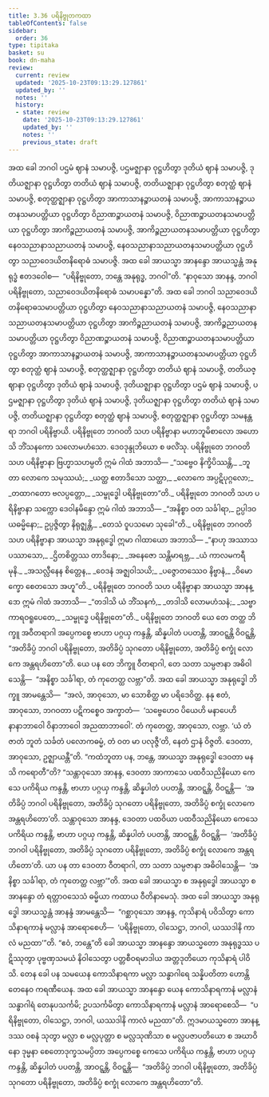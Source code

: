 ```yaml
---
title: 3.36 ပရိနိဗ္ဗုတကထာ
tableOfContents: false
sidebar:
  order: 36
type: tipitaka
basket: su
book: dn-maha
review:
  current: review
  updated: '2025-10-23T09:13:29.127861'
  updated_by: ''
  notes: ''
  history:
  - state: review
    date: '2025-10-23T09:13:29.127861'
    updated_by: ''
    notes: ''
    previous_state: draft
---
```



<ReviewStatus review={frontmatter.review} showDetails={true} />

<HypothesisAnnotation frontmatter={frontmatter} />

<DynamicBreadcrumb />

<Division number="219" book="dn-maha" e="ch" v="7" p="128">

<Paragraph number="487" book="dn-maha">
အထ ခေါ ဘဂဝါ ပဌမံ ဈာနံ သမာပဇ္ဇိ, ပဌမဇ္ဈာနာ ဝုဋ္ဌဟိတွာ ဒုတိယံ ဈာနံ သမာပဇ္ဇိ, ဒုတိယဇ္ဈာနာ ဝုဋ္ဌဟိတွာ တတိယံ ဈာနံ သမာပဇ္ဇိ, တတိယဇ္ဈာနာ ဝုဋ္ဌဟိတွာ စတုတ္ထံ ဈာနံ သမာပဇ္ဇိ, စတုတ္ထဇ္ဈာနာ ဝုဋ္ဌဟိတွာ အာကာသာနဉ္စာယတနံ သမာပဇ္ဇိ, အာကာသာနဉ္စာယတနသမာပတ္တိယာ ဝုဋ္ဌဟိတွာ ဝိညာဏဉ္စာယတနံ သမာပဇ္ဇိ, ဝိညာဏဉ္စာယတနသမာပတ္တိယာ ဝုဋ္ဌဟိတွာ အာကိဉ္စညာယတနံ သမာပဇ္ဇိ, အာကိဉ္စညာယတနသမာပတ္တိယာ ဝုဋ္ဌဟိတွာ နေဝသညာနာသညာယတနံ သမာပဇ္ဇိ, နေဝသညာနာသညာယတနသမာပတ္တိယာ ဝုဋ္ဌဟိတွာ သညာဝေဒယိတနိရောဓံ သမာပဇ္ဇိ.
</Paragraph>

<Paragraph number="488" book="dn-maha">
အထ ခေါ အာယသ္မာ အာနန္ဒော အာယသ္မန္တံ အနုရုဒ္ဓံ ဧတဒဝေါစ—  “ပရိနိဗ္ဗုတော, ဘန္တေ အနုရုဒ္ဓ, ဘဂဝါ”တိ. “နာဝုသော အာနန္ဒ, ဘဂဝါ ပရိနိဗ္ဗုတော, သညာဝေဒယိတနိရောဓံ သမာပန္နော”တိ.
</Paragraph>

<Paragraph number="489" book="dn-maha">
အထ ခေါ ဘဂဝါ သညာဝေဒယိတနိရောဓသမာပတ္တိယာ ဝုဋ္ဌဟိတွာ နေဝသညာနာသညာယတနံ သမာပဇ္ဇိ, နေဝသညာနာသညာယတနသမာပတ္တိယာ ဝုဋ္ဌဟိတွာ အာကိဉ္စညာယတနံ သမာပဇ္ဇိ, အာကိဉ္စညာယတနသမာပတ္တိယာ ဝုဋ္ဌဟိတွာ ဝိညာဏဉ္စာယတနံ သမာပဇ္ဇိ, ဝိညာဏဉ္စာယတနသမာပတ္တိယာ ဝုဋ္ဌဟိတွာ အာကာသာနဉ္စာယတနံ သမာပဇ္ဇိ, အာကာသာနဉ္စာယတနသမာပတ္တိယာ ဝုဋ္ဌဟိတွာ စတုတ္ထံ ဈာနံ သမာပဇ္ဇိ, စတုတ္ထဇ္ဈာနာ ဝုဋ္ဌဟိတွာ တတိယံ ဈာနံ သမာပဇ္ဇိ, တတိယဇ္ဈာနာ ဝုဋ္ဌဟိတွာ ဒုတိယံ ဈာနံ သမာပဇ္ဇိ, ဒုတိယဇ္ဈာနာ ဝုဋ္ဌဟိတွာ ပဌမံ ဈာနံ သမာပဇ္ဇိ, ပဌမဇ္ဈာနာ ဝုဋ္ဌဟိတွာ ဒုတိယံ ဈာနံ သမာပဇ္ဇိ, ဒုတိယဇ္ဈာနာ ဝုဋ္ဌဟိတွာ တတိယံ ဈာနံ သမာပဇ္ဇိ, တတိယဇ္ဈာနာ ဝုဋ္ဌဟိတွာ စတုတ္ထံ ဈာနံ သမာပဇ္ဇိ, စတုတ္ထဇ္ဈာနာ ဝုဋ္ဌဟိတွာ သမနန္တရာ ဘဂဝါ ပရိနိဗ္ဗာယိ.
</Paragraph>

</Division>
<Division number="220" book="dn-maha" e="ch" v="7" p="128">

<Paragraph number="490" book="dn-maha">
ပရိနိဗ္ဗုတေ ဘဂဝတိ သဟ ပရိနိဗ္ဗာနာ မဟာဘူမိစာလော အဟောသိ ဘိံသနကော သလောမဟံသော. ဒေဝဒုန္ဒုဘိယော စ ဖလိံသု. ပရိနိဗ္ဗုတေ ဘဂဝတိ သဟ ပရိနိဗ္ဗာနာ ဗြဟ္မာသဟမ္ပတိ ဣမံ ဂါထံ အဘာသိ—
</Paragraph>

<Paragraph number="491" type="verses" book="dn-maha">
_“သဗ္ဗေဝ နိက္ခိပိဿန္တိ,_  
_ဘူတာ လောကေ သမုဿယံ;_  
_ယတ္ထ ဧတာဒိသော သတ္ထာ,_  
_လောကေ အပ္ပဋိပုဂ္ဂလော;_  
_တထာဂတော ဗလပ္ပတ္တော,_  
_သမ္ဗုဒ္ဓေါ ပရိနိဗ္ဗုတော”တိ._  

</Paragraph>

</Division>
<Division number="221" book="dn-maha" e="ch" v="7" p="129">

<Paragraph number="492" book="dn-maha">
ပရိနိဗ္ဗုတေ ဘဂဝတိ သဟ ပရိနိဗ္ဗာနာ သက္ကော ဒေဝါနမိန္ဒော ဣမံ ဂါထံ အဘာသိ—
</Paragraph>

<Paragraph number="493" book="dn-maha">
_“အနိစ္စာ ဝတ သင်္ခါရာ,_  
ဥပ္ပါဒဝယဓမ္မိနော;_  
ဥပ္ပဇ္ဇိတွာ နိရုဇ္ဈန္တိ,_  
_တေသံ ဝူပသမော သုခေါ”တိ._  

</Paragraph>

</Division>
<Division number="222" book="dn-maha" e="ch" v="7" p="129">

<Paragraph number="494" book="dn-maha">
ပရိနိဗ္ဗုတေ ဘဂဝတိ သဟ ပရိနိဗ္ဗာနာ အာယသ္မာ အနုရုဒ္ဓေါ ဣမာ ဂါထာယော အဘာသိ—
</Paragraph>

<Paragraph number="495" type="verses" book="dn-maha">
_“နာဟု အဿာသပဿာသော,_  
_ဌိတစိတ္တဿ တာဒိနော;_  
_အနေဇော သန္တိမာရဗ္ဘ,_  
_ယံ ကာလမကရီ မုနိ._  

</Paragraph>

<Paragraph number="496" type="verses" book="dn-maha">
_အသလ္လီနေန စိတ္တေန,_  
_ဝေဒနံ အဇ္ဈဝါသယိ;_  
_ပဇ္ဇောတဿေဝ နိဗ္ဗာနံ,_  
_ဝိမောက္ခော စေတသော အဟူ”တိ._  

</Paragraph>

</Division>
<Division number="223" book="dn-maha" e="ch" v="7" p="129">

<Paragraph number="497" book="dn-maha">
ပရိနိဗ္ဗုတေ ဘဂဝတိ သဟ ပရိနိဗ္ဗာနာ အာယသ္မာ အာနန္ဒော ဣမံ ဂါထံ အဘာသိ—
</Paragraph>

<Paragraph number="498" type="verses" book="dn-maha">
_“တဒါသိ ယံ ဘိံသနကံ,_  
_တဒါသိ လောမဟံသနံ;_  
_သဗ္ဗာကာရဝရူပေတေ,_  
_သမ္ဗုဒ္ဓေ ပရိနိဗ္ဗုတေ”တိ._  

</Paragraph>

</Division>
<Division number="224" book="dn-maha" e="ch" v="7" p="129">

<Paragraph number="499" book="dn-maha">
ပရိနိဗ္ဗုတေ ဘဂဝတိ ယေ တေ တတ္ထ ဘိက္ခူ အဝီတရာဂါ အပ္ပေကစ္စေ ဗာဟာ ပဂ္ဂယှ ကန္ဒန္တိ, ဆိန္နပါတံ ပပတန္တိ, အာဝဋ္ဋန္တိ ဝိဝဋ္ဋန္တိ, “အတိခိပ္ပံ ဘဂဝါ ပရိနိဗ္ဗုတော, အတိခိပ္ပံ သုဂတော ပရိနိဗ္ဗုတော, အတိခိပ္ပံ စက္ခုံ လောကေ အန္တရဟိတော”တိ. ယေ ပန တေ ဘိက္ခူ ဝီတရာဂါ, တေ သတာ သမ္ပဇာနာ အဓိဝါသေန္တိ—  “အနိစ္စာ သင်္ခါရာ, တံ ကုတေတ္ထ လဗ္ဘာ”တိ.
</Paragraph>

</Division>
<Division number="225" book="dn-maha" e="ch" v="7" p="129">

<Paragraph number="500" book="dn-maha">
အထ ခေါ အာယသ္မာ အနုရုဒ္ဓေါ ဘိက္ခူ အာမန္တေသိ—  “အလံ, အာဝုသော, မာ သောစိတ္ထ မာ ပရိဒေဝိတ္ထ. နနု ဧတံ, အာဝုသော, ဘဂဝတာ ပဋိကစ္စေဝ အက္ခာတံ—  ‘သဗ္ဗေဟေဝ ပိယေဟိ မနာပေဟိ နာနာဘာဝေါ ဝိနာဘာဝေါ အညထာဘာဝေါ’. တံ ကုတေတ္ထ, အာဝုသော, လဗ္ဘာ. ‘ယံ တံ ဇာတံ ဘူတံ သင်္ခတံ ပလောကဓမ္မံ, တံ ဝတ မာ ပလုဇ္ဇီ’တိ, နေတံ ဌာနံ ဝိဇ္ဇတိ. ဒေဝတာ, အာဝုသော, ဥဇ္ဈာယန္တီ”တိ. “ကထံဘူတာ ပန, ဘန္တေ, အာယသ္မာ အနုရုဒ္ဓေါ ဒေဝတာ မနသိ ကရောတီ”တိ?
</Paragraph>

<Paragraph number="501" book="dn-maha">
“သန္တာဝုသော အာနန္ဒ, ဒေဝတာ အာကာသေ ပထဝီသညိနိယော ကေသေ ပကိရိယ ကန္ဒန္တိ, ဗာဟာ ပဂ္ဂယှ ကန္ဒန္တိ, ဆိန္နပါတံ ပပတန္တိ, အာဝဋ္ဋန္တိ, ဝိဝဋ္ဋန္တိ—  ‘အတိခိပ္ပံ ဘဂဝါ ပရိနိဗ္ဗုတော, အတိခိပ္ပံ သုဂတော ပရိနိဗ္ဗုတော, အတိခိပ္ပံ စက္ခုံ လောကေ အန္တရဟိတော’တိ. သန္တာဝုသော အာနန္ဒ, ဒေဝတာ ပထဝိယာ ပထဝီသညိနိယော ကေသေ ပကိရိယ ကန္ဒန္တိ, ဗာဟာ ပဂ္ဂယှ ကန္ဒန္တိ, ဆိန္နပါတံ ပပတန္တိ, အာဝဋ္ဋန္တိ, ဝိဝဋ္ဋန္တိ—  ‘အတိခိပ္ပံ ဘဂဝါ ပရိနိဗ္ဗုတော, အတိခိပ္ပံ သုဂတော ပရိနိဗ္ဗုတော, အတိခိပ္ပံ စက္ခုံ လောကေ အန္တရဟိတော’တိ. ယာ ပန တာ ဒေဝတာ ဝီတရာဂါ, တာ သတာ သမ္ပဇာနာ အဓိဝါသေန္တိ—  ‘အနိစ္စာ သင်္ခါရာ, တံ ကုတေတ္ထ လဗ္ဘာ’”တိ. အထ ခေါ အာယသ္မာ စ အနုရုဒ္ဓေါ အာယသ္မာ စ အာနန္ဒော တံ ရတ္တာဝသေသံ ဓမ္မိယာ ကထာယ ဝီတိနာမေသုံ.
</Paragraph>

</Division>
<Division number="226" book="dn-maha" e="ch" v="7" p="130">

<Paragraph number="502" book="dn-maha">
အထ ခေါ အာယသ္မာ အနုရုဒ္ဓေါ အာယသ္မန္တံ အာနန္ဒံ အာမန္တေသိ—  “ဂစ္ဆာဝုသော အာနန္ဒ, ကုသိနာရံ ပဝိသိတွာ ကောသိနာရကာနံ မလ္လာနံ အာရောစေဟိ—  ‘ပရိနိဗ္ဗုတော, ဝါသေဋ္ဌာ, ဘဂဝါ, ယဿဒါနိ ကာလံ မညထာ’”တိ. “ဧဝံ, ဘန္တေ”တိ ခေါ အာယသ္မာ အာနန္ဒော အာယသ္မတော အနုရုဒ္ဓဿ ပဋိဿုတွာ ပုဗ္ဗဏှသမယံ နိဝါသေတွာ ပတ္တစီဝရမာဒါယ အတ္တဒုတိယော ကုသိနာရံ ပါဝိသိ. တေန ခေါ ပန သမယေန ကောသိနာရကာ မလ္လာ သန္ဓာဂါရေ သန္နိပတိတာ ဟောန္တိ တေနေဝ ကရဏီယေန. အထ ခေါ အာယသ္မာ အာနန္ဒော ယေန ကောသိနာရကာနံ မလ္လာနံ သန္ဓာဂါရံ တေနုပသင်္ကမိ; ဥပသင်္ကမိတွာ ကောသိနာရကာနံ မလ္လာနံ အာရောစေသိ—  “ပရိနိဗ္ဗုတော, ဝါသေဋ္ဌာ, ဘဂဝါ, ယဿဒါနိ ကာလံ မညထာ”တိ. ဣဒမာယသ္မတော အာနန္ဒဿ ဝစနံ သုတွာ မလ္လာ စ မလ္လပုတ္တာ စ မလ္လသုဏိသာ စ မလ္လပဇာပတိယော စ အဃာဝိနော ဒုမ္မနာ စေတောဒုက္ခသမပ္ပိတာ အပ္ပေကစ္စေ ကေသေ ပကိရိယ ကန္ဒန္တိ, ဗာဟာ ပဂ္ဂယှ ကန္ဒန္တိ, ဆိန္နပါတံ ပပတန္တိ, အာဝဋ္ဋန္တိ, ဝိဝဋ္ဋန္တိ—  “အတိခိပ္ပံ ဘဂဝါ ပရိနိဗ္ဗုတော, အတိခိပ္ပံ သုဂတော ပရိနိဗ္ဗုတော, အတိခိပ္ပံ စက္ခုံ လောကေ အန္တရဟိတော”တိ.
</Paragraph>
</Division>
